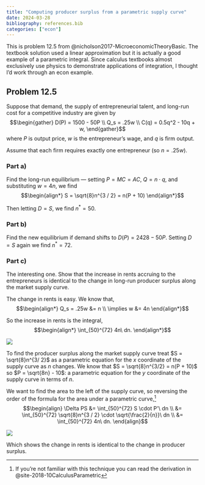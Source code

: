 ```yaml
---
title: "Computing producer surplus from a parametric supply curve"
date: 2024-03-28
bibliography: references.bib
categories: ["econ"]
---
```


This is problem 12.5 from @nicholson2017-MicroeconomicTheoryBasic. The textbook solution used a linear approximation but it is actually a good example of a parametric integral. Since calculus textbooks almost exclusively use physics to demonstrate applications of integration, I thought I'd work through an econ example.

## Problem 12.5

Suppose that demand, the supply of entrepreneurial talent, and long-run cost for a competitive industry are given by
$$\begin{gather}
  D(P) = 1500 - 50P \\
  Q_s = .25w \\
  C(q) = 0.5q^2 - 10q + w,
\end{gather}$$
where $P$ is output price, $w$ is the entrepreneur's wage, and $q$ is firm output.

Assume that each firm requires exactly one entrepreneur (so $n = .25w$).

### Part a)
Find the long-run equilibrium --- setting $P = MC = AC$, $Q = n \cdot q$, and substituting $w = 4n$, we find
$$\begin{align*}
  S = \sqrt{8}n^{3 / 2} = n(P + 10)
\end{align*}$$

Then letting $D = S$, we find $n^* = 50$.

### Part b)
Find the new equilibrium if demand shifts to $D(P) = 2428 - 50P$. Setting $D = S$ again we find $n^* = 72$.

### Part c)
The interesting one. Show that the increase in rents accruing to the entrepreneurs is identical to the change in long-run producer surplus along the market supply curve.

The change in rents is easy. We know that,
$$\begin{align*}
  Q_s = .25w &= n \\
  \implies w &= 4n
\end{align*}$$

So the increase in rents is the integral,
$$\begin{align*}
  \int_{50}^{72} 4n\ dn.
\end{align*}$$

![](./rent.png)

To find the producer surplus along the market supply curve treat $S = \sqrt{8}n^{3/ 2}$ as a parametric equation for the $x$ coordinate of the supply curve as $n$ changes. We know that $S = \sqrt{8}n^{3/2} = n(P + 10)$ so $P = \sqrt{8n} - 10$: a parametric equation for the $y$ coordinate of the supply curve in terms of $n$.

We want to find the area to the left of the supply curve, so reversing the order of the formula for the area under a parametric curve,^[If you're not familiar with this technique you can read the derivation in @site-2018-10CalculusParametric]
$$\begin{align}
  \Delta PS &= \int_{50}^{72} S \cdot P'\ dn \\
     &= \int_{50}^{72} \sqrt{8}n^{3 / 2} \cdot \sqrt{\frac{2}{n}}\ dn \\
     &= \int_{50}^{72} 4n\ dn.
\end{align}$$

![](./PS.png)

Which shows the change in rents is identical to the change in producer surplus.
